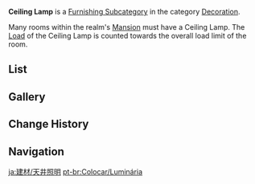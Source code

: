{{Terminology Infobox
|title        = Ceiling Lamp
|image        = Icon Housing Decoration Ceiling Lamp.png
|type         = Item Groups
|type2        = Furnishing Subcategories
|type3        = Interior Furnishings
|type4        = Decoration
}}
'''Ceiling Lamp''' is a [[Furnishing Subcategory]] in the category [[Decoration]].

Many rooms within the realm's [[Mansion]] must have a Ceiling Lamp. The [[Load]] of the Ceiling Lamp is counted towards the overall load limit of the room.

==List==
{{Furnishings by Category Table|Decoration Ceiling Lamp|nocategory=1|version=1}}

==Gallery==
{{Furnishings by Category Gallery|Decoration Ceiling Lamp}}

==Change History==
{{Change History|1.5}}

==Navigation==
{{Furnishing Navbox|interior}}

[[Category:Decoration Ceiling Lamp| ]]

[[ja:建材/天井照明]]
[[pt-br:Colocar/Luminária]]